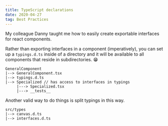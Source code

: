 ```yaml
---
title: TypeScript declarations
date: 2020-04-27
tag: Best Practices
---
```



My colleague Danny taught me how to easily create exportable interfaces for react components.

Rather than exporting interfaces in a component (imperatively), you can set up a `typings.d.ts` inside of a directory
and it will be available to all components that reside in subdirectories. 😁

```
GeneralComponent
|--> GeneralComponent.tsx
|--> typings.d.ts
|--> Specialized // has access to interfaces in typings
     |---> Specialized.tsx
     |---> __tests__
```

Another valid way to do things is split typings in this way.

```
src/types
|--> canvas.d.ts
|--> interfaces.d.ts
```

